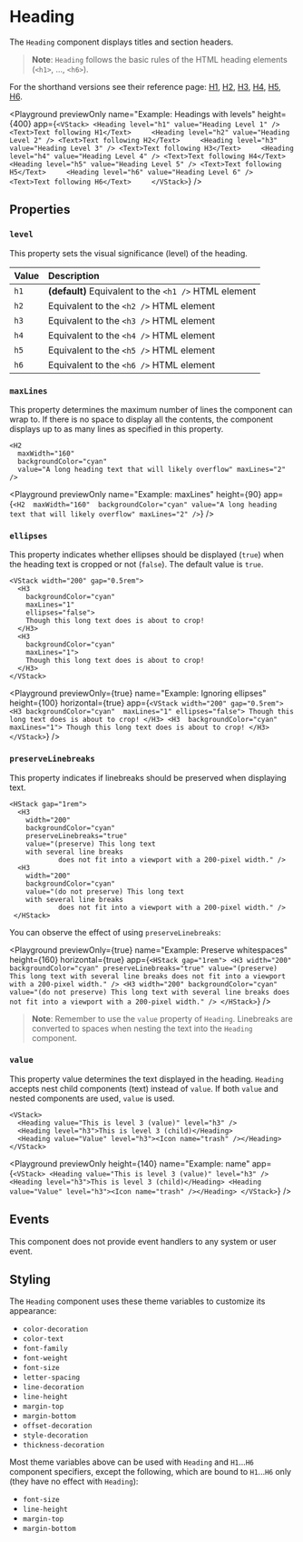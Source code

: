 # Heading

The `Heading` component displays titles and section headers.

> **Note**: `Heading` follows the basic rules of the HTML heading elements (`<h1>`, ..., `<h6>`).

For the shorthand versions see their reference page: [H1](./H1), [H2](./H2), [H3](./H3), [H4](./H4), [H5](./H5), [H6](./H6).

<Playground
  previewOnly
  name="Example: Headings with levels"
  height={400}
  app={`
 <VStack>
  <Heading level="h1" value="Heading Level 1" />
  <Text>Text following H1</Text>    
  <Heading level="h2" value="Heading Level 2" />
  <Text>Text following H2</Text>    
  <Heading level="h3" value="Heading Level 3" />
  <Text>Text following H3</Text>    
  <Heading level="h4" value="Heading Level 4" />
  <Text>Text following H4</Text>    
  <Heading level="h5" value="Heading Level 5" />
  <Text>Text following H5</Text>    
  <Heading level="h6" value="Heading Level 6" />
  <Text>Text following H6</Text>    
 </VStack>
`}
/>

## Properties

### `level`

This property sets the visual significance (level) of the heading.

| Value | Description                                           |
| :---- | :---------------------------------------------------- |
| `h1`  | **(default)** Equivalent to the `<h1 />` HTML element |
| `h2`  | Equivalent to the `<h2 />` HTML element               |
| `h3`  | Equivalent to the `<h3 />` HTML element               |
| `h4`  | Equivalent to the `<h4 />` HTML element               |
| `h5`  | Equivalent to the `<h5 />` HTML element               |
| `h6`  | Equivalent to the `<h6 />` HTML element               |

### `maxLines`

This property determines the maximum number of lines the component can wrap to. If there is no space to display all the contents, the component displays up to as many lines as specified in this property.

```ueml copy
<H2 
  maxWidth="160" 
  backgroundColor="cyan"
  value="A long heading text that will likely overflow" maxLines="2" />
```

<Playground
    previewOnly
    name="Example: maxLines"
    height={90}
    app={`
    <H2 
      maxWidth="160" 
      backgroundColor="cyan"
      value="A long heading text that will likely overflow" maxLines="2" />
  `}
/>

### `ellipses`

This property indicates whether ellipses should be displayed (`true`) when the heading text is cropped or not (`false`).
The default value is `true`.

```ueml copy {4}
<VStack width="200" gap="0.5rem">
  <H3 
    backgroundColor="cyan" 
    maxLines="1"
    ellipses="false">
    Though this long text does is about to crop!
  </H3>
  <H3 
    backgroundColor="cyan" 
    maxLines="1">
    Though this long text does is about to crop!
  </H3>
</VStack>
```

<Playground
    previewOnly={true}
    name="Example: Ignoring ellipses"
    height={100}
    horizontal={true}
    app={`
    <VStack width="200" gap="0.5rem">
      <H3
        backgroundColor="cyan" 
        maxLines="1"
        ellipses="false">
        Though this long text does is about to crop!
      </H3>
      <H3 
        backgroundColor="cyan" 
        maxLines="1">
        Though this long text does is about to crop!
      </H3>
    </VStack>
  `}
/>

### `preserveLinebreaks`

This property indicates if linebreaks should be preserved when displaying text.

```ueml copy {5}
<HStack gap="1rem">
  <H3
    width="200"
    backgroundColor="cyan"
    preserveLinebreaks="true"
    value="(preserve) This long text
    with several line breaks
            does not fit into a viewport with a 200-pixel width." />
  <H3
    width="200"
    backgroundColor="cyan"
    value="(do not preserve) This long text
    with several line breaks
            does not fit into a viewport with a 200-pixel width." />
 </HStack>
```
You can observe the effect of using `preserveLinebreaks`:

<Playground
    previewOnly={true}
    name="Example: Preserve whitespaces"
    height={160}
    horizontal={true}
    app={`
    <HStack gap="1rem">
      <H3
        width="200"
        backgroundColor="cyan"
        preserveLinebreaks="true"
        value="(preserve) This long text
    with several line breaks
            does not fit into a viewport with a 200-pixel width." />
      <H3
        width="200"
        backgroundColor="cyan"
        value="(do not preserve) This long text
    with several line breaks
            does not fit into a viewport with a 200-pixel width." />
     </HStack>
  `}
/>

> **Note**: Remember to use the `value` property of `Heading`. Linebreaks are converted to spaces when nesting the text into the `Heading` component.

### `value`

This property value determines the text displayed in the heading. `Heading` accepts nest child components (text) instead of `value`. If both `value` and nested components are used, `value` is used.

```ueml copy
<VStack>
  <Heading value="This is level 3 (value)" level="h3" />
  <Heading level="h3">This is level 3 (child)</Heading>
  <Heading value="Value" level="h3"><Icon name="trash" /></Heading>
</VStack>
```

<Playground
  previewOnly
  height={140}
  name="Example: name"
  app={`
    <VStack>
      <Heading value="This is level 3 (value)" level="h3" />
      <Heading level="h3">This is level 3 (child)</Heading>
      <Heading value="Value" level="h3"><Icon name="trash" /></Heading>
    </VStack>
  `}
/>

## Events

This component does not provide event handlers to any system or user event.

## Styling

The `Heading` component uses these theme variables to customize its appearance:

- `color-decoration`
- `color-text`
- `font-family`
- `font-weight`
- `font-size`
- `letter-spacing`
- `line-decoration`
- `line-height`
- `margin-top`
- `margin-bottom`
- `offset-decoration`
- `style-decoration`
- `thickness-decoration`

Most theme variables above can be used with `Heading` and `H1`...`H6` component specifiers, except the following, which are bound to `H1`...`H6` only (they have no effect with `Heading`):

- `font-size`
- `line-height`
- `margin-top`
- `margin-bottom`
